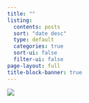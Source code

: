 ```yaml
---
title: ""
listing:
  contents: posts
  sort: "date desc"
  type: default
  categories: true
  sort-ui: false
  filter-ui: false
page-layout: full
title-block-banner: true
---
```


:::{.column-screen}
![](img/Signac_banner.jpg)
:::
